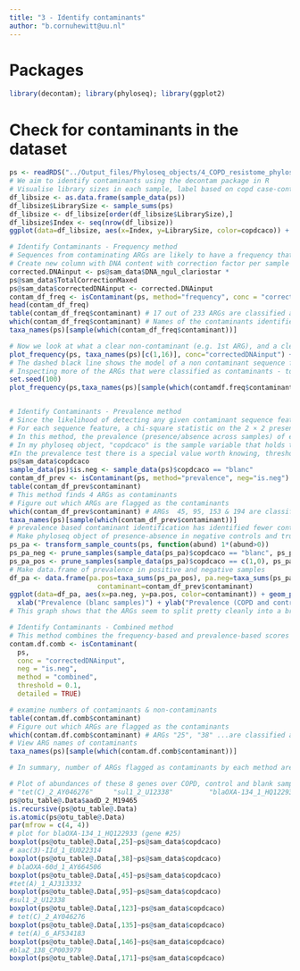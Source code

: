 ```yaml
---
title: "3 - Identify contaminants"
author: "b.cornuhewitt@uu.nl"
---
```

# Packages
```r
library(decontam); library(phyloseq); library(ggplot2)
```

# Check for contaminants in the dataset
```r
ps <- readRDS("../Output_files/Phyloseq_objects/4_COPD_resistome_phyloseq_object_rarefied_FPKM.Rds")
# We aim to identify contaminants using the decontam package in R
# Visualise library sizes in each sample, label based on copd case-control status
df_libsize <- as.data.frame(sample_data(ps)) 
df_libsize$LibrarySize <- sample_sums(ps)
df_libsize <- df_libsize[order(df_libsize$LibrarySize),]
df_libsize$Index <- seq(nrow(df_libsize))
ggplot(data=df_libsize, aes(x=Index, y=LibrarySize, color=copdcaco)) + geom_point()

# Identify Contaminants - Frequency method 
# Sequences from contaminating ARGs are likely to have a frequency that inversely relates with sample DNA concentration (with correction factors)
# Create new column with DNA content with correction factor per sample - i.e. DNA_ngul_clariostar * TotalCorrectionMaxed
corrected.DNAinput <- ps@sam_data$DNA_ngul_clariostar *
ps@sam_data$TotalCorrectionMaxed
ps@sam_data$correctedDNAinput <- corrected.DNAinput
contam_df_freq <- isContaminant(ps, method="frequency", conc = "correctedDNAinput")
head(contam_df_freq)
table(contam_df_freq$contaminant) # 17 out of 233 ARGs are classified as contaminants
which(contam_df_freq$contaminant) # Names of the contaminants identified
taxa_names(ps)[sample(which(contam_df_freq$contaminant))]

# Now we look at what a clear non-contaminant (e.g. 1st ARG), and a clear contaminant (e.g 11th ARG) look like:
plot_frequency(ps, taxa_names(ps)[c(1,16)], conc="correctedDNAinput") + xlab("correctedDNAinput")
# The dashed black line shows the model of a non contaminant sequence feature for which frequency is expected to be independent of the input DNA concentration. The red line shows the model of a contaminant sequence feature, for which frequency is expected to be inversely proportional to input DNA concentration, as contaminating DNA will make up a larger fraction of the total DNA in samples with very little total DNA. Gene 16  fits the red contaminant model better than ARG 1 (aadD_2_M19465). 
# Inspecting more of the ARGs that were classified as contaminants - to make sure they look like what we expect: 
set.seed(100)
plot_frequency(ps,taxa_names(ps)[sample(which(contamdf.freq$contaminant),6)], conc="correctedDNAinput") + xlab("correctedDNAinput")


# Identify Contaminants - Prevalence method 
# Since the likelihood of detecting any given contaminant sequence feature will be higher in the blanks than in true samples we can use this method.
# For each sequence feature, a chi-square statistic on the 2 × 2 presence-absence table in true samples and blanks is computed, and a score statistic P is de- fined as the tail probability of the chi-square distribution at that value. The p value from Fisher’s exact test is used as the score statistic instead if there are too few samples for the chi-square approximation. The score statistic ranges from 0 to 1. Small scores indicate the contaminant model of higher prevalence in blanks is a better fit. 
# In this method, the prevalence (presence/absence across samples) of each sequence feature in true samples COPD/control is compared to the prevalence in blanks to identify contaminants.
# In my phyloseq object, "copdcaco" is the sample variable that holds the COPD/control/blank status. We’ll summarize that data as a logical variable, with TRUE for blank samples, as that is the form required by isContaminant.
#In the prevalence test there is a special value worth knowing, threshold=0.5, that will identify as contaminants all sequences that are are more prevalent in blanks than in copd/control samples
ps@sam_data$copdcaco
sample_data(ps)$is.neg <- sample_data(ps)$copdcaco == "blanc"
contam_df_prev <- isContaminant(ps, method="prevalence", neg="is.neg")
table(contam_df_prev$contaminant)
# This method finds 4 ARGs as contaminants 
# Figure out which ARGs are flagged as the contaminants
which(contam_df_prev$contaminant) # ARGs  45, 95, 153 & 194 are classified as contaminants 
taxa_names(ps)[sample(which(contam_df_prev$contaminant))]
# prevalence based contaminant identification has identified fewer contaminants than frequency-based method 
# Make phyloseq object of presence-absence in negative controls and true samples
ps_pa <- transform_sample_counts(ps, function(abund) 1*(abund>0))
ps_pa_neg <- prune_samples(sample_data(ps_pa)$copdcaco == "blanc", ps_pa)
ps_pa_pos <- prune_samples(sample_data(ps_pa)$copdcaco == c(1,0), ps_pa)
# Make data.frame of prevalence in positive and negative samples
df_pa <- data.frame(pa.pos=taxa_sums(ps_pa_pos), pa.neg=taxa_sums(ps_pa_neg),
                      contaminant=contam_df_prev$contaminant)
ggplot(data=df_pa, aes(x=pa.neg, y=pa.pos, color=contaminant)) + geom_point() +
  xlab("Prevalence (blanc samples)") + ylab("Prevalence (COPD and control Samples)")
# This graph shows that the ARGs seem to split pretty cleanly into a branch that shows up mostly in positive samples, and another that shows up mostly in negative controls, and the contaminant assignment (at default probability threshold) has done a good job of identifying those mostly in negative controls.

# Identify Contaminants - Combined method 
# This method combines the frequency-based and prevalence-based scores into a composite score - this approach has been shown to provide the most robust classifications when both DNA concentration and negative control data are available.
contam.df.comb <- isContaminant(
  ps,
  conc = "correctedDNAinput",
  neg = "is.neg",
  method = "combined",
  threshold = 0.1,
  detailed = TRUE)

# examine numbers of contaminants & non-contaminants 
table(contam.df.comb$contaminant)
# Figure out which ARGs are flagged as the contaminants
which(contam.df.comb$contaminant) # ARGs "25", "38" ...are classified as contaminants 
# View ARG names of contaminants
taxa_names(ps)[sample(which(contam.df.comb$contaminant))]

# In summary, number of ARGs flagged as contaminants by each method are: frequency=17, prev=4, combined=8. 

# Plot of abundances of these 8 genes over COPD, control and blank samples
# "tet(C)_2_AY046276"     "sul1_2_U12338"         "blaOXA-134_1_HQ122933" "tet(A)_1_AJ313332"     "aac(3)-IId_1_EU022314" "blaOXA-60d_1_AY664506" "blaZ_138_CP003979"     "tet(A)_6_AF534183" were identified as contaminants 
ps@otu_table@.Data$aadD_2_M19465
is.recursive(ps@otu_table@.Data)
is.atomic(ps@otu_table@.Data)
par(mfrow = c(4, 4))
# plot for blaOXA-134_1_HQ122933 (gene #25)
boxplot(ps@otu_table@.Data[,25]~ps@sam_data$copdcaco)
# aac(3)-IId_1_EU022314
boxplot(ps@otu_table@.Data[,38]~ps@sam_data$copdcaco)
# blaOXA-60d_1_AY664506
boxplot(ps@otu_table@.Data[,45]~ps@sam_data$copdcaco)
#tet(A)_1_AJ313332
boxplot(ps@otu_table@.Data[,95]~ps@sam_data$copdcaco)
#sul1_2_U12338
boxplot(ps@otu_table@.Data[,123]~ps@sam_data$copdcaco)
# tet(C)_2_AY046276
boxplot(ps@otu_table@.Data[,135]~ps@sam_data$copdcaco)
# tet(A)_6_AF534183
boxplot(ps@otu_table@.Data[,146]~ps@sam_data$copdcaco)
#blaZ_138_CP003979
boxplot(ps@otu_table@.Data[,171]~ps@sam_data$copdcaco)
```